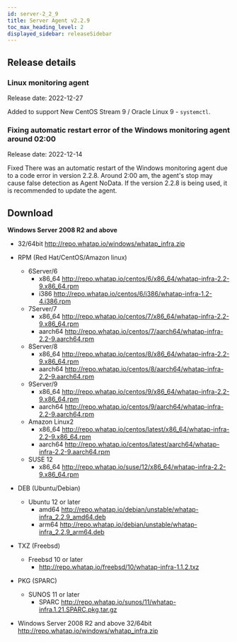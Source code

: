 ```yaml
---
id: server-2_2_9
title: Server Agent v2.2.9
toc_max_heading_level: 2
displayed_sidebar: releaseSidebar
---
```



## Release details

### Linux monitoring agent

Release date: 2022-12-27

Added to support <Status>New</Status> CentOS Stream 9 / Oracle Linux 9  - <code>systemctl</code>.

### Fixing automatic restart error of the Windows monitoring agent around 02:00

Release date: 2022-12-14

<Status>Fixed</Status> There was an automatic restart of the Windows monitoring agent due to a code error in version 2.2.8. Around 2:00 am, the agent's stop may cause false detection as Agent NoData. If the version 2.2.8 is being used, it is recommended to update the agent.

## Download

**Windows Server 2008 R2 and above**

- 32/64bit http://repo.whatap.io/windows/whatap_infra.zip

- RPM (Red Hat/CentOS/Amazon linux)
  - 6Server/6 
    - x86_64 http://repo.whatap.io/centos/6/x86_64/whatap-infra-2.2-9.x86_64.rpm 
    - i386 http://repo.whatap.io/centos/6/i386/whatap-infra-1.2-4.i386.rpm
  - 7Server/7 
    - x86_64 http://repo.whatap.io/centos/7/x86_64/whatap-infra-2.2-9.x86_64.rpm 
    - aarch64 http://repo.whatap.io/centos/7/aarch64/whatap-infra-2.2-9.aarch64.rpm
  - 8Server/8 
    - x86_64 http://repo.whatap.io/centos/8/x86_64/whatap-infra-2.2-9.x86_64.rpm 
    - aarch64 http://repo.whatap.io/centos/8/aarch64/whatap-infra-2.2-9.aarch64.rpm
  - 9Server/9 
    - x86_64 http://repo.whatap.io/centos/9/x86_64/whatap-infra-2.2-9.x86_64.rpm 
    - aarch64 http://repo.whatap.io/centos/9/aarch64/whatap-infra-2.2-9.aarch64.rpm
  - Amazon Linux2
    - x86_64 http://repo.whatap.io/centos/latest/x86_64/whatap-infra-2.2-9.x86_64.rpm 
    - aarch64 http://repo.whatap.io/centos/latest/aarch64/whatap-infra-2.2-9.aarch64.rpm
  - SUSE 12
    - x86_64 http://repo.whatap.io/suse/12/x86_64/whatap-infra-2.2-9.x86_64.rpm

- DEB (Ubuntu/Debian)
  - Ubuntu 12 or later
    - amd64 http://repo.whatap.io/debian/unstable/whatap-infra_2.2.9_amd64.deb
    - arm64 http://repo.whatap.io/debian/unstable/whatap-infra_2.2.9_arm64.deb

- TXZ (Freebsd)
  - Freebsd 10 or later
    - http://repo.whatap.io/freebsd/10/whatap-infra-1.1.2.txz

- PKG (SPARC)
  - SUNOS 11 or later
    - SPARC http://repo.whatap.io/sunos/11/whatap-infra.1.21.SPARC.pkg.tar.gz

- Windows Server 2008 R2 and above 32/64bit http://repo.whatap.io/windows/whatap_infra.zip
